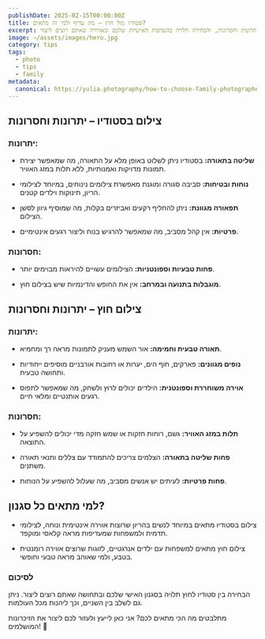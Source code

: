 ```yaml
---
publishDate: 2025-02-15T00:00:00Z
title: סטודיו מול חוץ – מה עדיף ולמי זה מתאים?
excerpt: כאשר מתכננים צילומי הריון, משפחה או ילדים, אחת ההחלטות החשובות היא האם לבחור בצילומים בסטודיו או בצילומי חוץ. לכל סגנון יש יתרונות וחסרונות, והבחירה תלויה בהעדפות האישיות שלכם ובאווירה שאתם רוצים ליצור.
image: ~/assets/images/hero.jpg
category: tips
tags:
  - photo
  - tips
  - family
metadata:
  canonical: https://yulia.photography/how-to-choose-family-photographer
---
```


## צילום בסטודיו – יתרונות וחסרונות
### יתרונות:

* **שליטה בתאורה:** בסטודיו ניתן לשלוט באופן מלא על התאורה, מה שמאפשר יצירת תמונות מדויקות ואמנותיות, ללא תלות במזג האוויר.

* **נוחות ובטיחות:** סביבה סגורה ומוגנת מאפשרת צילומים נינוחים, במיוחד לצילומי הריון, תינוקות וילדים קטנים.

* **תפאורה מגוונת:** ניתן להחליף רקעים ואביזרים בקלות, מה שמוסיף גיוון לסשן הצילום.

* **פרטיות:** אין קהל מסביב, מה שמאפשר להרגיש בנוח וליצור רגעים אינטימיים.

### חסרונות:

* **פחות טבעיות וספונטניות:** הצילומים עשויים להיראות מבוימים יותר.

* **מוגבלות בתנועה ובמרחב:** אין את החופש והדינמיות שיש בצילום חוץ.

## צילום חוץ – יתרונות וחסרונות
### יתרונות:

* **תאורה טבעית וחמימה:** אור השמש מעניק לתמונות מראה רך ומחמיא.

* **נופים מגוונים:** פארקים, חוף הים, יערות או רחובות אורבניים מוסיפים ייחודיות ותחושה טבעית.

* **אוירה משוחררת וספונטנית:** הילדים יכולים לרוץ ולשחק, מה שמאפשר לתפוס רגעים אותנטיים ומלאי חיים.

### חסרונות:

* **תלות במזג האוויר:** גשם, רוחות חזקות או שמש חזקה מדי יכולים להשפיע על התוצאה.

* **פחות שליטה בתאורה:** הצלמים צריכים להתמודד עם צללים ותנאי תאורה משתנים.

* **פחות פרטיות:** לעיתים יש אנשים מסביב, מה שעלול להשפיע על הנוחות.

## למי מתאים כל סגנון?

* צילום בסטודיו מתאים במיוחד לנשים בהריון שרוצות אווירה אינטימית ונוחה, לצילומי תדמית ולמשפחות שמעדיפות מראה קלאסי ומוקפד.

* צילום חוץ מתאים למשפחות עם ילדים אנרגטיים, לזוגות שרוצים אווירה רומנטית בטבע, ולמי שאוהב מראה טבעי וחופשי.

### לסיכום

הבחירה בין סטודיו לחוץ תלויה בסגנון האישי שלכם ובתחושה שאתם רוצים ליצור. ניתן גם לשלב בין השניים, וכך ליהנות מכל העולמות.

מתלבטים מה הכי מתאים לכם? אני כאן לייעץ ולעזור לכם ליצור את הזיכרונות המושלמים! 📸